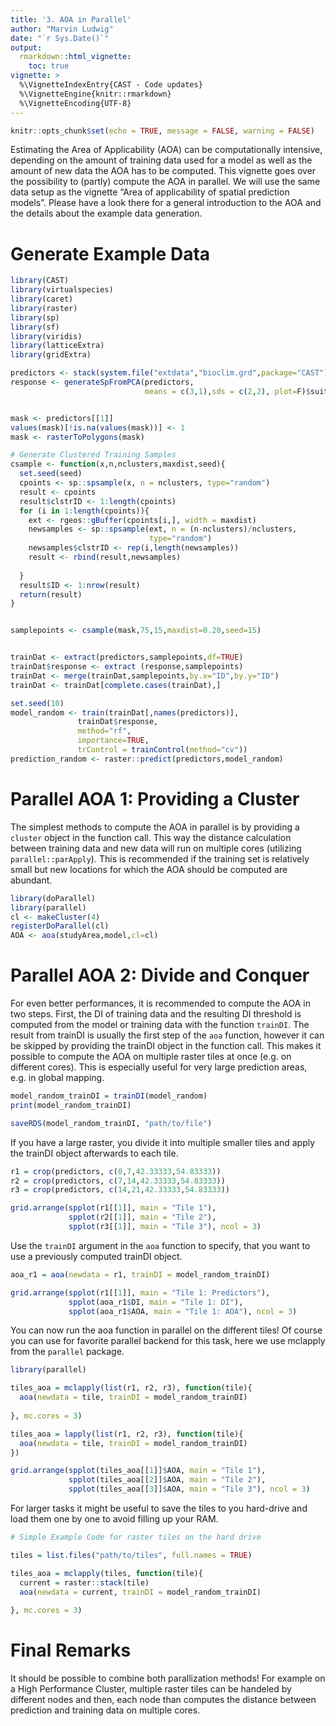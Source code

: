 ```yaml
---
title: '3. AOA in Parallel'
author: "Marvin Ludwig"
date: "`r Sys.Date()`"
output:
  rmarkdown::html_vignette:
    toc: true
vignette: >
  %\VignetteIndexEntry{CAST - Code updates}
  %\VignetteEngine{knitr::rmarkdown}
  %\VignetteEncoding{UTF-8}
---
```


```r
knitr::opts_chunk$set(echo = TRUE, message = FALSE, warning = FALSE)
```


Estimating the Area of Applicability (AOA) can be computationally intensive, depending on the amount of training data used for a model as well as the amount of new data the AOA has to be computed. This vignette goes over the possibility to (partly) compute the AOA in parallel. We will use the same data setup as the vignette "Area of applicability of spatial prediction models". Please have a look there for a general introduction to the AOA and the details about the example data generation.


# Generate Example Data

```r
library(CAST)
library(virtualspecies)
library(caret)
library(raster)
library(sp)
library(sf)
library(viridis)
library(latticeExtra)
library(gridExtra)
```


```r
predictors <- stack(system.file("extdata","bioclim.grd",package="CAST"))
response <- generateSpFromPCA(predictors,
                              means = c(3,1),sds = c(2,2), plot=F)$suitab.raster


mask <- predictors[[1]]
values(mask)[!is.na(values(mask))] <- 1
mask <- rasterToPolygons(mask)

# Generate Clustered Training Samples
csample <- function(x,n,nclusters,maxdist,seed){
  set.seed(seed)
  cpoints <- sp::spsample(x, n = nclusters, type="random")
  result <- cpoints
  result$clstrID <- 1:length(cpoints)
  for (i in 1:length(cpoints)){
    ext <- rgeos::gBuffer(cpoints[i,], width = maxdist)
    newsamples <- sp::spsample(ext, n = (n-nclusters)/nclusters, 
                               type="random")
    newsamples$clstrID <- rep(i,length(newsamples))
    result <- rbind(result,newsamples)
    
  }
  result$ID <- 1:nrow(result)
  return(result)
}


samplepoints <- csample(mask,75,15,maxdist=0.20,seed=15)


trainDat <- extract(predictors,samplepoints,df=TRUE)
trainDat$response <- extract (response,samplepoints)
trainDat <- merge(trainDat,samplepoints,by.x="ID",by.y="ID")
trainDat <- trainDat[complete.cases(trainDat),]
```

```r
set.seed(10)
model_random <- train(trainDat[,names(predictors)],
               trainDat$response,
               method="rf",
               importance=TRUE,
               trControl = trainControl(method="cv"))
prediction_random <- raster::predict(predictors,model_random)
```


# Parallel AOA 1: Providing a Cluster

The simplest methods to compute the AOA in parallel is by providing a `cluster` object in the function call. This way the distance calculation between training data and new data will run on multiple cores (utilizing `parallel::parApply`). This is recommended if the training set is relatively small but new locations for which the AOA should be computed are abundant.

```r
library(doParallel)
library(parallel)
cl <- makeCluster(4)
registerDoParallel(cl)
AOA <- aoa(studyArea,model,cl=cl)
```


# Parallel AOA 2: Divide and Conquer

For even better performances, it is recommended to compute the AOA in two steps. First, the DI of training data and the resulting DI threshold is computed from the model or training data with the function `trainDI`. The result from trainDI is usually the first step of the `aoa` function, however it can be skipped by providing the trainDI object in the function call. This makes it possible to compute the AOA on multiple raster tiles at once (e.g. on different cores). This is especially useful for very large prediction areas, e.g. in global mapping.

```r
model_random_trainDI = trainDI(model_random)
print(model_random_trainDI)
```


```r
saveRDS(model_random_trainDI, "path/to/file")
```



If you have a large raster, you divide it into multiple smaller tiles and apply the trainDI object afterwards to each tile.

```r
r1 = crop(predictors, c(0,7,42.33333,54.83333))
r2 = crop(predictors, c(7,14,42.33333,54.83333))
r3 = crop(predictors, c(14,21,42.33333,54.83333))

grid.arrange(spplot(r1[[1]], main = "Tile 1"),
             spplot(r2[[1]], main = "Tile 2"),
             spplot(r3[[1]], main = "Tile 3"), ncol = 3)
```

Use the `trainDI` argument in the `aoa` function to specify, that you want to use a previously computed trainDI object.

```r

aoa_r1 = aoa(newdata = r1, trainDI = model_random_trainDI)

grid.arrange(spplot(r1[[1]], main = "Tile 1: Predictors"),
             spplot(aoa_r1$DI, main = "Tile 1: DI"),
             spplot(aoa_r1$AOA, main = "Tile 1: AOA"), ncol = 3)

```


You can now run the aoa function in parallel on the different tiles! Of course you can use for favorite parallel backend for this task, here we use mclapply from the `parallel` package. 

```r

library(parallel)

tiles_aoa = mclapply(list(r1, r2, r3), function(tile){
  aoa(newdata = tile, trainDI = model_random_trainDI)
  
}, mc.cores = 3)

```

```r
tiles_aoa = lapply(list(r1, r2, r3), function(tile){
  aoa(newdata = tile, trainDI = model_random_trainDI)
})
```



```r
grid.arrange(spplot(tiles_aoa[[1]]$AOA, main = "Tile 1"),
             spplot(tiles_aoa[[2]]$AOA, main = "Tile 2"),
             spplot(tiles_aoa[[3]]$AOA, main = "Tile 3"), ncol = 3)
```


For larger tasks it might be useful to save the tiles to you hard-drive and load them one by one to avoid filling up your RAM. 

```r
# Simple Example Code for raster tiles on the hard drive

tiles = list.files("path/to/tiles", full.names = TRUE)

tiles_aoa = mclapply(tiles, function(tile){
  current = raster::stack(tile)
  aoa(newdata = current, trainDI = model_random_trainDI)
  
}, mc.cores = 3)
```


# Final Remarks

It should be possible to combine both parallization methods! For example on a High Performance Cluster, multiple raster tiles can be handeled by different nodes and then, each node than computes the distance between prediction and training data on multiple cores.


